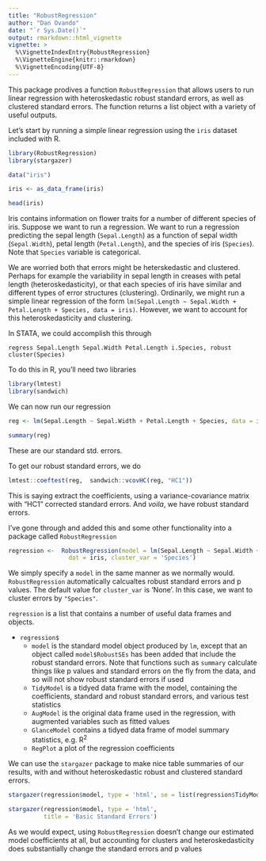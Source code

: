 ```yaml
---
title: "RobustRegression"
author: "Dan Ovando"
date: "`r Sys.Date()`"
output: rmarkdown::html_vignette
vignette: >
  %\VignetteIndexEntry{RobustRegression}
  %\VignetteEngine{knitr::rmarkdown}
  %\VignetteEncoding{UTF-8}
---
```


This package prodives a function `RobustRegression` that allows users to run linear regression with heteroskedastic robust standard errors, as well as clustered standard errors. The function returns a list object with a variety of useful outputs.

Let's start by running a simple linear regression using the `iris` dataset included with R.

```r
library(RobustRegression)
library(stargazer)

data("iris")

iris <- as_data_frame(iris)

head(iris)

```

Iris contains information on flower traits for a number of different species of iris. Suppose we want to run a regression. We want to run a regression predicting the sepal length (`Sepal.Length`) as a function of sepal width (`Sepal.Width`), petal length (`Petal.Length`), and the species of iris (`Species`). Note that `Species` variable is categorical. 

We are worried both that errors might be heterskedastic and clustered. Perhaps for example the variability in sepal length in creases with petal length (heteroskedasticity), or that each species of iris have similar and different types of error structures (clustering). Ordinarily, we might run a simple linear regression of the form ` lm(Sepal.Length ~ Sepal.Width + Petal.Length + Species, data = iris)`. However, we want to account for this heteroskedasticity and clustering. 

In STATA, we could accomplish this through 

`regress Sepal.Length Sepal.Width Petal.Length i.Species, robust cluster(Species)`


To do this in R, you'll need two libraries

```r
library(lmtest)
library(sandwich)
```

We can now run our regression 

```r
reg <- lm(Sepal.Length ~ Sepal.Width + Petal.Length + Species, data = iris)

summary(reg)

```

These are our standard std. errors. 

To get our robust standard errors, we do 

```r

lmtest::coeftest(reg,  sandwich::vcovHC(reg, "HC1"))

```
This is saying extract the coefficients, using a variance-covariance matrix with "HC1" corrected standard errors. 
And *voila*, we have robust standard errors. 

I've gone through and added this and some other functionality into a package called `RobustRegression`

```r
regression <-  RobustRegression(model = lm(Sepal.Length ~ Sepal.Width + Petal.Length + Species, data = iris),
                 dat = iris, cluster_var = 'Species')
```

We simply specify a `model` in the same manner as we normally would. `RobustRegression` automatically calcualtes robust standard errors and p values. The default value for `cluster_var` is 'None'. In this case, we want to cluster errors by `"Species"`. 


`regression` is a list that contains a number of useful data frames and objects. 

  * `regression$`
    * `model` is the standard model object produced by `lm`, except that an object called `model$RobustSEs` has been added that include the robust standard errors. Note that functions such as `summary` calculate things like p values and standard errors on the fly from the data, and so will not show robust standard errors if used
    * `TidyModel` is a tidyed data frame with the model, containing the coefficients, standard and robust standard errors, and various test statistics
    * `AugModel` is the original data frame used in the regression, with augmented variables such as fitted values
    * `GlanceModel` contains a tidyed data frame of model summary statistics, e.g. R^2^
    * `RegPlot` a plot of the regression coefficients
    
We can use the `stargazer` package to make nice table summaries of our results, with and without heteroskedastic robust and clustered standard errors. 

```r


stargazer(regression$model, type = 'html', se = list(regression$TidyModel$RobustSE), p = list(regression$TidyModel$RobustPvalue), t.auto = T, p.auto = T, title = 'Robust and Clustered Standard Errors')

stargazer(regression$model, type = 'html', 
          title = 'Basic Standard Errors')

```

As we would expect, using `RobustRegression` doesn't change our estimated model coefficients at all, but accounting for clusters and heteroskedasticity does substantially change the standard errors and p values
